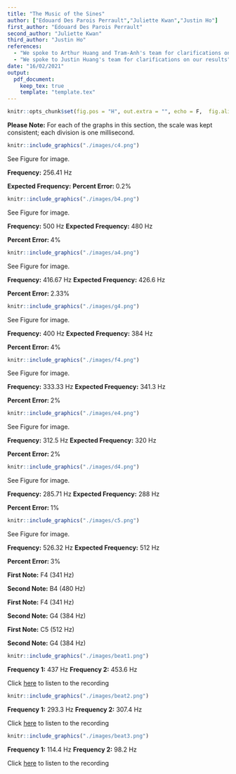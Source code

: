 ```yaml
---
title: "The Music of the Sines"
author: ["Edouard Des Parois Perrault","Juliette Kwan","Justin Ho"]
first_author: "Edouard Des Parois Perrault"
second_author: "Juliette Kwan"
third_author: "Justin Ho"
references:
  - "We spoke to Arthur Huang and Tram-Anh's team for clarifications on our results"
  - "We spoke to Justin Huang's team for clarifications on our results"
date: "16/02/2021"
output: 
  pdf_document:
    keep_tex: true
    template: "template.tex"
---
```


``` r
knitr::opts_chunk$set(fig.pos = "H", out.extra = "", echo = F,  fig.align="center", out.width="15cm")
```

```{=latex}
\partone
```

**Please Note:** For each of the graphs in this section, the scale was kept consistent; each division is one millisecond.

```{=latex}
\begin{enumerate}
\item \underline{\bf C Tuning Fork - 512 Hz:}
```

\color{red}

``` r
knitr::include_graphics("./images/c4.png")
```

\begin{eqnarray}
\text{freq} & = & 0.2 \cdot 19.5 \\
            & = & 3.9 \\
            & = & \frac{39}{1000} \\
            & = & 0.0039 \\
            & = & \frac{1}{0.0039} \\
            & = & 256.41
\end{eqnarray}

See Figure \ref{fig:c4} for image.

**Frequency:** 256.41 Hz \par
**Expected Frequency:** 
**Percent Error: ** 0.2\% 

\color{black}

```{=latex}
\item \underline{\bf B Tuning Fork - 480 Hz:}
\color{red}
```

``` r
knitr::include_graphics("./images/b4.png")
```

\begin{eqnarray}
  \text{freq} & = & 0.2 \cdot 10 \\
              & = & 2 \\
              & = & \frac{2}{1000} \\
              & = & 0.002 \\
              & = & \frac{1}{002} \\
              & = & 500
\end{eqnarray}

See Figure \ref{fig:b4} for image.

**Frequency:** 500 Hz \par
**Expected Frequency:** 480 Hz \par
**Percent Error: ** 4\%

\color{black}

```{=latex}
\item \underline{\bf A Tuning Fork - 426.6 Hz:}
\color{red}
```

``` r
knitr::include_graphics("./images/a4.png")
```

\begin{eqnarray}
  \text{freq} & = & 0.2 \cdot 12 \\
              & = & 2.4 \\
              & = & \frac{2.4}{1000} \\
              & = & 0.0024 \\
              & = & \frac{1}{0024} \\
              & = & 416.67
\end{eqnarray}

See Figure \ref{fig:a4} for image.

**Frequency:** 416.67 Hz \par
**Expected Frequency:** 426.6 Hz \par
**Percent Error: ** 2.33\%

\color{black}

```{=latex}
\item \underline{\bf G Tuning Fork - 384 Hz:}
\color{red}
```

``` r
knitr::include_graphics("./images/g4.png")
```

\begin{eqnarray}
  \text{freq} & = & 0.2 \cdot 12.5 \\
              & = & 2.5 \\
              & = & \frac{2.5}{1000} \\
              & = & 0.0025 \\
              & = & \frac{1}{0.0025} \\
              & = & 400
\end{eqnarray}

See Figure \ref{fig:g4} for image.

**Frequency:** 400 Hz \par
**Expected Frequency:** 384 Hz \par
**Percent Error: ** 4%

```{=latex}
\color{black}
\item \underline{\bf F Tuning Fork - 341.3 Hz:}
\color{red}
```

``` r
knitr::include_graphics("./images/f4.png")
```

\begin{eqnarray}
  \text{freq} & = & 0.2 \cdot 15 \\
              & = & 3 \\
              & = & \frac{3}{1000} \\
              & = & 0.003 \\
              & = & \frac{1}{0.003} \\
              & = & 333.33
\end{eqnarray}

See Figure \ref{fig:f4} for image.

**Frequency:** 333.33 Hz \par
**Expected Frequency:** 341.3 Hz \par
**Percent Error: ** 2%

```{=latex}
\color{black}
\item \underline{\bf E Tuning Fork - 320 Hz:}
\color{red}
```

``` r
knitr::include_graphics("./images/e4.png")
```

\begin{eqnarray}
  \text{freq} & = & 0.2 \cdot 16 \\
              & = & 3.2 \\
              & = & \frac{3.2}{1000} \\
              & = & 0.0032 \\
              & = & \frac{1}{0.0032} \\
              & = & 312.5
\end{eqnarray}

See Figure \ref{fig:e4} for image.

**Frequency:** 312.5 Hz \par
**Expected Frequency:** 320 Hz \par
**Percent Error: ** 2%

```{=latex}
\color{black}
\item \underline{\bf D Tuning Fork - 288 Hz:}
\color{red}
```

``` r
knitr::include_graphics("./images/d4.png")
```

\begin{eqnarray}
  \text{freq} & = & 0.2 \cdot 17.5 \\
              & = & 3.5 \\
              & = & \frac{3.5}{1000} \\
              & = & 0.0035 \\
              & = & \frac{1}{0.0035} \\
              & = & 285.71
\end{eqnarray}

See Figure \ref{fig:d4} for image.

**Frequency:** 285.71 Hz \par
**Expected Frequency:** 288 Hz \par
**Percent Error: ** 1%

```{=latex}
\color{black}
\item \underline{\bf C Tuning Fork - 256 Hz:}
\color{red}
```

``` r
knitr::include_graphics("./images/c5.png")
```

\begin{eqnarray}
  \text{freq} & = & 0.2 \cdot 9.5 \\
              & = & 1.9 \\
              & = & \frac{1.9}{1000} \\
              & = & 0.0019 \\
              & = & \frac{1}{0.0019} \\
              & = & 526.32
\end{eqnarray}

See Figure \ref{fig:c5} for image.

**Frequency:** 526.32 Hz \par
**Expected Frequency:** 512 Hz \par
**Percent Error: ** 3%

```{=latex}
\end{enumerate}
```

\parttwo

```{=latex}
\begin{enumerate}
```

```{=latex}
\item \underline{\bf First combination (state clearly which notes and their frequencies):}
\color{red}
%%%%include screen-shots and calculations here using different colour.
```
**First Note:** F4 (341 Hz) \par
**Second Note:** B4 (480 Hz)

```{=latex}
\color{black}
\item \underline{\bf Second combination (state clearly which notes and their frequencies):}
%%%%include screen-shots and calculations here using different colour.
\color{red}
```

**First Note:** F4 (341 Hz) \par
**Second Note:** G4 (384 Hz)

```{=latex}
\color{black}
\item \underline{\bf Third combination (state clearly which notes and their frequencies):}
%%%%include screen-shots and calculations here using different colour.
\color{red}
```

**First Note:** C5 (512 Hz) \par
**Second Note:** G4 (384 Hz)

```{=latex}
\color{black}
\end{enumerate}
```

\partthree

```{=latex}
\begin{enumerate}
```

```{=latex}
\item \underline{\bf First beat:}
\color{red}
```

``` r
knitr::include_graphics("./images/beat1.png")
```

**Frequency 1:** 437 Hz \par
**Frequency 2:** 453.6 Hz \par

Click [here](https://drive.google.com/file/d/1oXFQMKwtDi49notKpu_14QgbBMQKakrs/view?usp=sharing) to listen to the recording

```{=latex}
\color{black}
\item \underline{\bf Second beat:}
\color{red}
```

``` r
knitr::include_graphics("./images/beat2.png")
```

**Frequency 1:** 293.3 Hz \par
**Frequency 2:** 307.4 Hz \par

Click [here](https://drive.google.com/file/d/1oeeTuEsuQm12f_mGFPHBa7d3HnDYG668/view?usp=sharing) to listen to the recording

```{=latex}
\color{black}
\item \underline{\bf Third beat:}
\color{red}
```

``` r
knitr::include_graphics("./images/beat3.png")
```

**Frequency 1:** 114.4 Hz \par
**Frequency 2:** 98.2 Hz \par

Click [here](https://drive.google.com/file/d/1HDnGARGU-zLe6rnKFT0szBtuhRpNQbNN/view?usp=sharing) to listen to the recording

```{=latex}
\color{black}
\end{enumerate}
```
